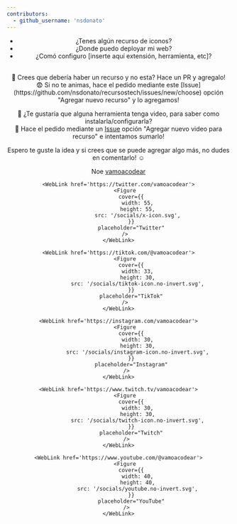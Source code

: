 ```yaml
---
contributors:
  - github_username: 'nsdonato'
---
```



<Header
	title='Inicio'
	description='En Internet siempre veo las mismas preguntas:'
/>

- ¿Tenes algún recurso de iconos?
- ¿Donde puedo deployar mi web?
- ¿Comó configuro [inserte aquí extensión, herramienta, etc]?

<br />
📌 Crees que debería haber un recurso y no esta? Hace un PR y agregalo! <br />
😨 Si no te animas, hace el pedido mediante este <span className='underline'>
	[Issue](https://github.com/nsdonato/recursostech/issues/new/choose)
</span> opción "Agregar nuevo recurso" y lo agregamos! <br />

🤔 ¿Te gustaría que alguna herramienta tenga video, para saber como instalarla/configurarla? <br />
🚀 Hace el pedido mediante un <span className="underline">
[Issue](https://github.com/nsdonato/recursostech/issues/new/choose) opción "Agregar nuevo video para recurso" </span> e intentamos sumarlo! <br />

Espero te guste la idea y si crees que se puede agregar algo más, no dudes en comentarlo! ☺️

Noe <span className="underline">[vamoacodear](https://twitter.com/vamoacodear)</span>

<div className='flex gap-2 mt-4 items-center'>
	<WebLink href='https://discord.gg/JYnKadCSkV'>
		<Figure
			cover={{
				width: 40,
				height: 40,
				src: '/socials/discord-icon.no-invert.svg',
			}}
			placeholder="Discord"
		/>
	</WebLink>

    <WebLink href='https://twitter.com/vamoacodear'>
    	<Figure
    		cover={{
    			width: 55,
    			height: 55,
    			src: '/socials/x-icon.svg',
    		}}
    		placeholder="Twitter"
    	/>
    </WebLink>

    <WebLink href='https://tiktok.com/@vamoacodear'>
    	<Figure
    		cover={{
    			width: 33,
    			height: 30,
    			src: '/socials/tiktok-icon.no-invert.svg',
    		}}
    		placeholder="TikTok"
    	/>
    </WebLink>

    <WebLink href='https://instagram.com/vamoacodear'>
    	<Figure
    		cover={{
    			width: 30,
    			height: 30,
    			src: '/socials/instagram-icon.no-invert.svg',
    		}}
    		placeholder="Instagram"
    	 />
    </WebLink>

	<WebLink href='https://www.twitch.tv/vamoacodear'>
    	<Figure
    		cover={{
    			width: 30,
    			height: 30,
    			src: '/socials/twitch-icon.no-invert.svg',
    		}}
    		placeholder="Twitch"
    	 />
    </WebLink>

	<WebLink href='https://www.youtube.com/@vamoacodear'>
    	<Figure
    		cover={{
    			width: 40,
    			height: 40,
    			src: '/socials/youtube.no-invert.svg',
    		}}
    		placeholder="YouTube"
    	 />
    </WebLink>


</div>
